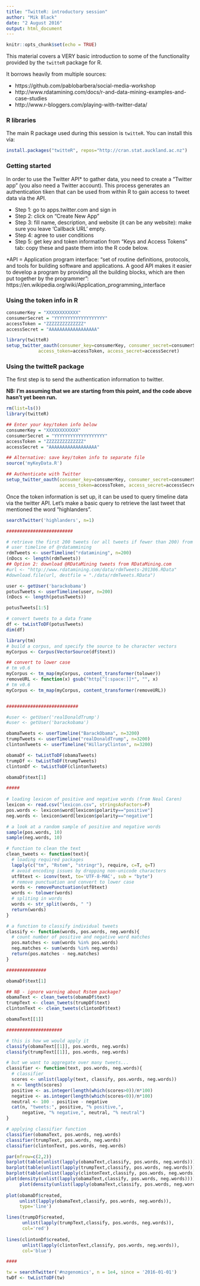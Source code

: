 ```yaml
---
title: "TwitteR: introductory session"
author: "Mik Black"
date: "2 August 2016"
output: html_document
---
```


```r
knitr::opts_chunk$set(echo = TRUE)
```

This material covers a VERY basic introduction to some of the functionality provided by the `twitteR` package for R.

It borrows heavily from multiple sources: 

 - https://github.com/pablobarbera/social-media-workshop
 - http://www.rdatamining.com/docs/r-and-data-mining-examples-and-case-studies
 - http://www.r-bloggers.com/playing-with-twitter-data/

### R libraries

The main R package used during this session is `twitteR`.  You can install this via:

```r
install.packages("twitteR", repos="http://cran.stat.auckland.ac.nz")
```

### Getting started

In order to use the Twitter API* to gather data, you need to create a "Twitter app" (you also need a Twitter account).  This process generates an authentication tiken that can be used from within R to gain access to tweet data via the API.

 - Step 1: go to apps.twitter.com and sign in
 - Step 2: click on "Create New App"
 - Step 3: fill name, description, and website (it can be any website): make sure you leave 'Callback URL' empty.
 - Step 4: agree to user conditions
 - Step 5: get key and token information from "Keys and Access Tokens" tab: copy these and paste them into the R code below.

 *API = Application program interface: "set of routine definitions, protocols, and tools for building software and applications. A good API makes it easier to develop a program by providing all the building blocks, which are then put together by the programmer": https://en.wikipedia.org/wiki/Application_programming_interface

### Using the token info in R

```r
consumerKey = "XXXXXXXXXXXX"
consumerSecret = "YYYYYYYYYYYYYYYYYYY"
accessToken = "ZZZZZZZZZZZZZZ"
accessSecret = "AAAAAAAAAAAAAAAAAA"

library(twitteR)
setup_twitter_oauth(consumer_key=consumerKey, consumer_secret=consumerSecret,
		    access_token=accessToken, access_secret=accessSecret)
```

### Using the twitteR package

The first step is to send the authentication information to twitter.

__NB: I'm assuming that we are starting from this point, and the code above hasn't yet been run.__

```r
rm(list=ls())
library(twitteR)

## Enter your key/token info below
consumerKey = "XXXXXXXXXXXX"
consumerSecret = "YYYYYYYYYYYYYYYYYYY"
accessToken = "ZZZZZZZZZZZZZZ"
accessSecret = "AAAAAAAAAAAAAAAAAA"

## Alternative: save key/token info to separate file 
source('myKeyData.R')

## Authenticate with Twitter
setup_twitter_oauth(consumer_key=consumerKey, consumer_secret=consumerSecret,
                    access_token=accessToken, access_secret=accessSecret)
```

Once the token information is set up, it can be used to query timeline data via the twitter API.  Let's make a basic query to retrieve the last tweet that mentioned the word "highlanders".

```r
searchTwitter('highlanders', n=1)
```

```r
#########################

# retrieve the first 200 tweets (or all tweets if fewer than 200) from the
# user timeline of @rdatammining
rdmTweets <- userTimeline("rdatamining", n=200)
(nDocs <- length(rdmTweets))
## Option 2: download @RDataMining tweets from RDataMining.com
#url <- "http://www.rdatamining.com/data/rdmTweets-201306.RData"
#download.file(url, destfile = "./data/rdmTweets.RData")

user <- getUser('barackobama')
potusTweets <- userTimeline(user, n=200)
(nDocs <- length(potusTweets))

potusTweets[1:5]

# convert tweets to a data frame
df <- twListToDF(potusTweets)
dim(df)

library(tm)
# build a corpus, and specify the source to be character vectors
myCorpus <- Corpus(VectorSource(df$text))

## convert to lower case
# tm v0.6
myCorpus <- tm_map(myCorpus, content_transformer(tolower))
removeURL <- function(x) gsub("http[^[:space:]]*", "", x)
# tm v0.6
myCorpus <- tm_map(myCorpus, content_transformer(removeURL))


###########################

#user <- getUser('realDonaldTrump')
#user <- getUser('barackobama')

obamaTweets <- userTimeline("BarackObama", n=3200)
trumpTweets <- userTimeline("realDonaldTrump", n=3200)
clintonTweets <- userTimeline("HillaryClinton", n=3200)

obamaDf <- twListToDF(obamaTweets)
trumpDf <- twListToDF(trumpTweets)
clintonDf <- twListToDF(clintonTweets)

obamaDf$text[1]

#####  
  
# loading lexicon of positive and negative words (from Neal Caren)
lexicon <- read.csv("lexicon.csv", stringsAsFactors=F)
pos.words <- lexicon$word[lexicon$polarity=="positive"]
neg.words <- lexicon$word[lexicon$polarity=="negative"]

# a look at a random sample of positive and negative words
sample(pos.words, 10)
sample(neg.words, 10)

# function to clean the text
clean_tweets <- function(text){
  # loading required packages
  lapply(c("tm", "Rstem", "stringr"), require, c=T, q=T)
  # avoid encoding issues by dropping non-unicode characters
  utf8text <- iconv(text, to='UTF-8-MAC', sub = "byte")
  # remove punctuation and convert to lower case
  words <- removePunctuation(utf8text)
  words <- tolower(words)
  # spliting in words
  words <- str_split(words, " ")
  return(words)
}

# a function to classify individual tweets
classify <- function(words, pos.words, neg.words){
  # count number of positive and negative word matches
  pos.matches <- sum(words %in% pos.words)
  neg.matches <- sum(words %in% neg.words)
  return(pos.matches - neg.matches)
}

###############

obamaDf$text[1]

## NB - ignore warning about Rstem package?
obamaText <- clean_tweets(obamaDf$text)
trumpText <- clean_tweets(trumpDf$text)
clintonText <- clean_tweets(clintonDf$text)

obamaText[[1]]

#####################

# this is how we would apply it
classify(obamaText[[1]], pos.words, neg.words)
classify(trumpText[[1]], pos.words, neg.words)

# but we want to aggregate over many tweets...
classifier <- function(text, pos.words, neg.words){
  # classifier
  scores <- unlist(lapply(text, classify, pos.words, neg.words))
  n <- length(scores)
  positive <- as.integer(length(which(scores>0))/n*100)
  negative <- as.integer(length(which(scores<0))/n*100)
  neutral <- 100 - positive - negative
  cat(n, "tweets:", positive, "% positive,",
      negative, "% negative,", neutral, "% neutral")
}

# applying classifier function
classifier(obamaText, pos.words, neg.words)
classifier(trumpText, pos.words, neg.words)
classifier(clintonText, pos.words, neg.words)

par(mfrow=c(2,2))
barplot(table(unlist(lapply(obamaText,classify, pos.words, neg.words))))
barplot(table(unlist(lapply(trumpText,classify, pos.words, neg.words))))
barplot(table(unlist(lapply(clintonText,classify, pos.words, neg.words))))
plot(density(unlist(lapply(obamaText,classify, pos.words, neg.words))))
     plot(density(unlist(lapply(obamaText,classify, pos.words, neg.words)))
          
plot(obamaDf$created, 
     unlist(lapply(obamaText,classify, pos.words, neg.words)), 
     type='line')

lines(trumpDf$created, 
      unlist(lapply(trumpText,classify, pos.words, neg.words)),
      col='red')
      
lines(clintonDf$created, 
      unlist(lapply(clintonText,classify, pos.words, neg.words)),
      col='blue')

####

tw = searchTwitter('#nzgenomics', n = 1e4, since = '2016-01-01')
twDf <- twListToDF(tw)
```